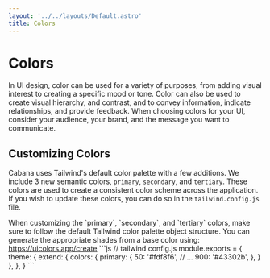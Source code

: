 ```yaml
---
layout: '../../layouts/Default.astro'
title: Colors
---
```



# Colors

In UI design, color can be used for a variety of purposes, from adding visual interest to creating a specific mood or tone. Color can also be used to create visual hierarchy, and contrast, and to convey information, indicate relationships, and provide feedback. When choosing colors for your UI, consider your audience, your brand, and the message you want to communicate.

## Customizing Colors

Cabana uses Tailwind's default color palette with a few additions. We include 3 new semantic colors, `primary`, `secondary`, and `tertiary`. These colors are used to create a consistent color scheme across the application. If you wish to update these colors, you can do so in the `tailwind.config.js` file.

<Alert  type="success">
  When customizing the `primary`, `secondary`, and `tertiary` colors, make sure to follow the default Tailwind color palette object structure. You can generate the appropriate shades from a base color using: <a href="https://uicolors.app/create" target="_blank">https://uicolors.app/create</a>
  ```js	
// tailwind.config.js
  module.exports = {
  theme: {
    extend: {
      colors: {
        primary: {
          50: '#fdf8f6',
          // ...
          900: '#43302b',
        },
      }
    },
  },
}
  ```
</Alert>

<MainColors client:load/>
